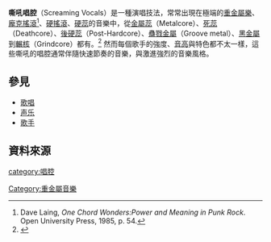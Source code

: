 '''嘶吼唱腔'''（Screaming Vocals）是一種演唱技法，常常出現在極端的[[重金屬樂|重金屬樂]]、[[龐克搖滾|龐克搖滾]]<ref>Dave Laing, ''One Chord Wonders:Power and Meaning in Punk Rock''. Open University Press, 1985, p. 54.</ref>、[[硬搖滾|硬搖滾]]、[[硬蕊|硬蕊]]的音樂中，從[[金屬蕊|金屬蕊]]（Metalcore）、[[死蕊|死蕊]]（Deathcore）、[[後硬蕊|後硬蕊]]（Post-Hardcore）、[[蠱戮金屬|蠱戮金屬]]（Groove metal）、[[黑金屬|黑金屬]]到[[輾核|輾核]]（Grindcore）都有。<ref>{{cite web|url=http://www.sfbg.com/38/42/art_music_metal.html|title=Voices from hell|accessdate=2007-04-21|author=York, Will|publisher=San Francisco Bay Guardian|date=July 2004|archive-date=2016-03-03|archive-url=https://web.archive.org/web/20160303204411/http://www.sfbg.com/38/42/art_music_metal.html|dead-url=no}}</ref> 然而每個歌手的強度、[[音高|音高]]與特色都不太一樣，這些嘶吼的唱腔通常伴隨快速節奏的音樂，與激進強烈的音樂風格。

==參見==
*[[歌唱|歌唱]]
*[[声乐|声乐]]
*[[歌手|歌手]]

==資料來源==
{{reflist}}

{{音樂小作品}}

[[category:唱腔|category:唱腔]]
[[Category:重金屬音樂|Category:重金屬音樂]]